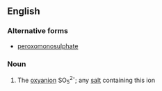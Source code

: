 ==English==

===Alternative forms===
*[[peroxomonosulphate]]

===Noun===
{{wikipedia}}
{{en-noun}}

#{{inorganic chemistry}} The [[oxyanion]] SO<sub>5</sub><sup>2-</sup>; any [[salt]] containing this ion